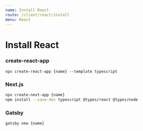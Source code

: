 ```yaml
---
name: Install React
route: /client/react/install
menu: React
---
```


# Install React

### create-react-app

```
npx create-react-app {name} --template typescript
```

<!-- TODO: Check whether it works -->
### Next.js

```bash
npx create-next-app {name}
npm install --save-dev typescript @types/react @types/node
```

<!-- TODO: Continue with gatsby -->
### Gatsby

```bash
gatsby new {name}
```
